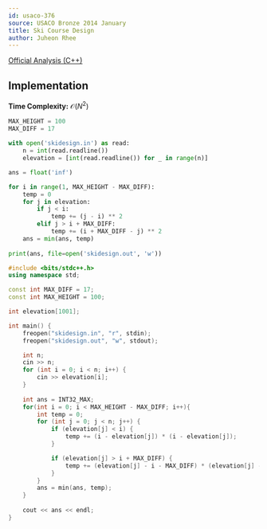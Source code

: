 ```yaml
---
id: usaco-376
source: USACO Bronze 2014 January
title: Ski Course Design
author: Juheon Rhee
---
```


[Official Analysis (C++)](http://www.usaco.org/current/data/sol_skidesign.html)

## Implementation

**Time Complexity:** $\mathcal{O}(N^2)$

<LanguageSection>

<PySection>

```python
MAX_HEIGHT = 100
MAX_DIFF = 17
	
with open('skidesign.in') as read:
	n = int(read.readline())
	elevation = [int(read.readline()) for _ in range(n)]

ans = float('inf')

for i in range(1, MAX_HEIGHT - MAX_DIFF):
	temp = 0
	for j in elevation:
		if j < i:
			temp += (j - i) ** 2
		elif j > i + MAX_DIFF:
			temp += (i + MAX_DIFF - j) ** 2
	ans = min(ans, temp)
    
print(ans, file=open('skidesign.out', 'w'))
```

</PySection>

<CPPSection>

```cpp
#include <bits/stdc++.h>
using namespace std;

const int MAX_DIFF = 17;
const int MAX_HEIGHT = 100;

int elevation[1001];

int main() {
	freopen("skidesign.in", "r", stdin);
	freopen("skidesign.out", "w", stdout);

	int n;
	cin >> n;
	for (int i = 0; i < n; i++) {
		cin >> elevation[i];
	}
	
	int ans = INT32_MAX;
	for(int i = 0; i < MAX_HEIGHT - MAX_DIFF; i++){
		int temp = 0;
		for (int j = 0; j < n; j++) {
			if (elevation[j] < i) {
				temp += (i - elevation[j]) * (i - elevation[j]);
			}

			if (elevation[j] > i + MAX_DIFF) {
				temp += (elevation[j] - i - MAX_DIFF) * (elevation[j] - i - MAX_DIFF);
			}
		}
		ans = min(ans, temp);
	}
	
	cout << ans << endl;
}
```

</CPPSection>

</LanguageSection>

